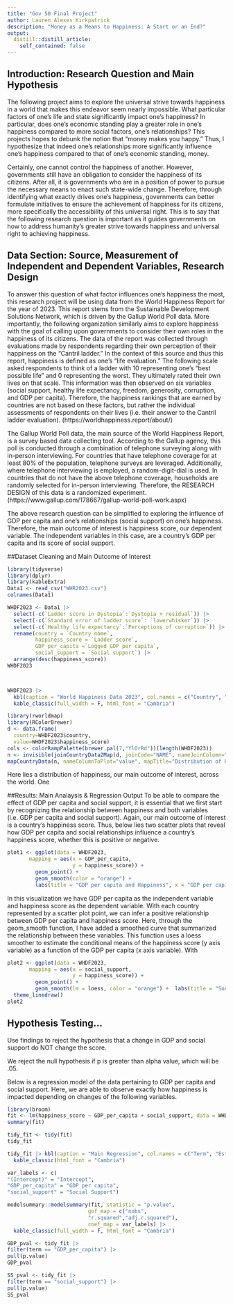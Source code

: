 ```yaml
---
title: "Gov 50 Final Project"
author: Lauren Alexes Kirkpatrick
description: "Money as a Means to Happiness: A Start or an End?"
output:
  distill::distill_article:
    self_contained: false
---
```


## Introduction: Research Question and Main Hypothesis 
The following project aims to explore the universal strive towards happiness in a world that makes this endeavor seem nearly impossible. What particular factors of one's life and state significantly impact one's happiness? In particular, does one's economic standing play a greater role in one's happiness compared to more social factors, one's relationships? This projects hopes to debunk the notion that "money makes you happy." Thus, I hypothesize that indeed one's relationships more significantly influence one's happiness compared to that of one's economic standing, money.

Certainly, one cannot control the happiness of another. However, governments still have an obligation to consider the happiness of its citizens. After all, it is governments who are in a position of power to pursue the necessary means to enact such state-wide change. Therefore, through identifying what exactly drives one's happiness, governments can better formulate initiatives to ensure the achievement of happiness for its citizens, more specifically the accessibility of this universal right. This is to say that the following research question is important as it guides governments on how to address humanity's greater strive towards happiness and universal right to achieving happiness. 

## Data Section: Source, Measurement of Independent and Dependent Variables, Research Design

To answer this question of what factor influences one's happiness the most, this research project will be using data from the World Happiness Report for the year of 2023. This report stems from the Sustainable Development Solutions Network, which is driven by the Gallup World Poll data. More importantly, the following organization similarly aims to explore happiness with the goal of calling upon governments to consider their own roles in the happiness of its citizens. The data of the report was collected through evaluations made by respondents regarding their own perception of their happiness on the "Cantril ladder." In the context of this source and thus this report, happiness is defined as one's "life evaluation." The following scale asked respondents to think of a ladder with 10 representing one's "best possible life" and 0 representing the worst. They ultimately rated their own lives on that scale. This information was then observed on six variables (social support, healthy life expectancy, freedom, generosity, corruption, and GDP per capita). Therefore, the happiness rankings that are earned by countries are not based on these factors, but rather the individual assessments of respondents on their lives (i.e. their answer to the Cantril ladder evaluation). (https://worldhappiness.report/about/)

The Gallup World Poll data, the main source of the World Happiness Report, is a survey based data collecting tool. According to the Gallup agency, this poll is conducted through a combination of telephone surveying along with in-person interviewing. For countries that have telephone coverage for at least 80% of the population, telephone surveys are leveraged. Additionally, where telephone interviewing is employed, a random-digit-dial is used. In countries that do not have the above telephone coverage, households are randomly selected for in-person interviewing. Therefore, the RESEARCH DESIGN of this data is a randomized experiment. (https://www.gallup.com/178667/gallup-world-poll-work.aspx)

The above research question can be simplified to exploring the influence of GDP per capita and one's relationships (social support) on one's happiness. Therefore, the main outcome of interest is happiness score, our dependent variable. The independent variables in this case, are a country's GDP per capita and its score of social support. 

##Dataset Cleaning and Main Outcome of Interest
```r
library(tidyverse)
library(dplyr)
library(kableExtra)
Data1 <- read_csv("WHR2023.csv")
colnames(Data1)

WHDF2023 <- Data1 |>
  select(-c(`Ladder score in Dystopia`:`Dystopia + residual`)) |>
  select(-c(`Standard error of ladder score`: `lowerwhisker`)) |>
  select(-c(`Healthy life expectancy`:`Perceptions of corruption`)) |>
  rename(country = `Country name`, 
         happiness_score = `Ladder score`, 
         GDP_per_capita =`Logged GDP per capita`,
         social_support = `Social support`) |>
  arrange(desc(happiness_score)) 
WHDF2023



WHDF2023 |>
  kbl(caption = "World Happiness Data 2023", col.names = c("Country", "Happiness Score", "GDP per capita", "Social Support")) |>
  kable_classic(full_width = F, html_font = "Cambria")

```
```r
library(rworldmap)
library(RColorBrewer)
d <- data.frame(
  country=WHDF2023$country,
  value=WHDF2023$happiness_score)
cols <- colorRampPalette(brewer.pal(7,"YlOrRd"))(length(WHDF2023))
n <- invisible(joinCountryData2Map(d, joinCode="NAME", nameJoinColumn="country"))
mapCountryData(n, nameColumnToPlot="value", mapTitle="Distribution of Happiness Globally",colourPalette=cols, oceanCol = "#88E2F2", addLegend = TRUE,aspect = 1.1, borderCol = "Black", lwd =.1) 
```
Here lies a distribution of happiness, our main outcome of interest, across the world. One 

##Results: Main Analaysis & Regression Output 
To be able to compare the effect of GDP per capita and social support, it is essential that we first start by recognizing the relationship between happiness and both variables (i.e. GDP per capita and social support). Again, our main outcome of interest is a country's happiness score. Thus, below lies two scatter plots that reveal how GDP per capita and social relationships influence a country's happiness score, whether this is positive or negative. 
```r
plot1 <- ggplot(data = WHDF2023, 
       mapping = aes(x = GDP_per_capita, 
                     y = happiness_score)) +
         geom_point() +
         geom_smooth(color = "orange") + 
         labs(title = "GDP per capita and Happiness", x = "GDP per capita", y = "Happiness") + theme_linedraw() 
```
In this visualization we have GDP per capita as the independent variable and happiness score as the dependent variable. With each country represented by a scatter plot point, we can infer a positive relationship between GDP per capita and happiness score. Here, through the geom_smooth function, I have added a smoothed curve that summarized the relationship between these variables. This function uses a loess smoother to estimate the conditional means of the happiness score (y axis variable) as a function of the GDP per capita (x axis variable). With 
```r
plot2 <- ggplot(data = WHDF2023, 
       mapping = aes(x = social_support, 
                     y = happiness_score)) +
         geom_point() +
         geom_smooth(lm = loess, color = "orange") +  labs(title = "Social Support and Happiness", x = "Social Support", y = "Happiness") + 
  theme_linedraw() 
plot2
```




## Hypothesis Testing...
Use findings to reject the hypothesis that a change in GDP and social support do NOT change the score. 

We reject the null hypothesis if p is greater than alpha value, which will be .05. 

Below is a regression model of the data pertaining to GDP per capita and social support. Here, we are able to observe exactly how happiness is impacted depending on changes of the following variables. 

```r
library(broom)
fit <- lm(happiness_score ~ GDP_per_capita + social_support, data = WHDF2023)
summary(fit)

tidy_fit <- tidy(fit)
tidy_fit

```
```r
tidy_fit |> kbl(caption = "Main Regression", col.names = c("Term", "Estimate", "Standard Error", "Statistic", "P Value")) |>
  kable_classic(html_font = "Cambria")
```


```r
var_labels <- c(
"(Intercept)" = "Intercept",
"GDP_per_capita" = "GDP per capita",
"social_support" = "Social Support")

modelsummary::modelsummary(fit, statistic = "p.value",
                          gof_map = c("nobs", 
                          "r.squared","adj.r.squared"), 
                          coef_map = var_labels) |> 
  kable_classic(full_width = F, html_font = "Cambria")
```


```r
GDP_pval <- tidy_fit |>
filter(term == "GDP_per_capita") |>
pull(p.value)
GDP_pval 

```
```r
SS_pval <- tidy_fit |>
filter(term == "social_support") |>
pull(p.value)
SS_pval
```








